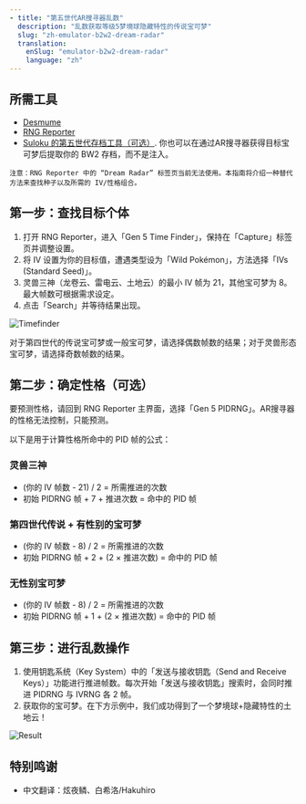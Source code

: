 ```yaml
---
- title: "第五世代AR搜寻器乱数"
  description: "乱数获取等级5梦境球隐藏特性的传说宝可梦"
  slug: "zh-emulator-b2w2-dream-radar"
  translation:
    enSlug: "emulator-b2w2-dream-radar"
    language: "zh"
---
```


## 所需工具

- [Desmume](/desmume-setup)
- [RNG Reporter](https://github.com/Admiral-Fish/RNGReporter/releases)
- [Suloku 的第五世代存档工具（可选）](https://github.com/suloku/BW_tool/releases). 你也可以在通过AR搜寻器获得目标宝可梦后提取你的 BW2 存档，而不是注入。

```
注意：RNG Reporter 中的 “Dream Radar” 标签页当前无法使用。本指南将介绍一种替代方法来查找种子以及所需的 IV/性格组合。
```

## 第一步：查找目标个体

1. 打开 RNG Reporter，进入「Gen 5 Time Finder」，保持在「Capture」标签页并调整设置。
2. 将 IV 设置为你的目标值，遭遇类型设为「Wild Pokémon」，方法选择「IVs (Standard Seed)」。
3. 灵兽三神（龙卷云、雷电云、土地云）的最小 IV 帧为 21，其他宝可梦为 8。最大帧数可根据需求设定。
4. 点击「Search」并等待结果出现。

![Timefinder](/images/Black2-and-White2/Dream-Radar/Timefinder.png)

对于第四世代的传说宝可梦或一般宝可梦，请选择偶数帧数的结果；对于灵兽形态宝可梦，请选择奇数帧数的结果。

## 第二步：确定性格（可选）

要预测性格，请回到 RNG Reporter 主界面，选择「Gen 5 PIDRNG」。AR搜寻器的性格无法控制，只能预测。

以下是用于计算性格所命中的 PID 帧的公式：

### 灵兽三神

- (你的 IV 帧数 - 21) / 2 = 所需推进的次数
- 初始 PIDRNG 帧 + 7 + 推进次数 = 命中的 PID 帧

### 第四世代传说 + 有性别的宝可梦

- (你的 IV 帧数 - 8) / 2 = 所需推进的次数
- 初始 PIDRNG 帧 + 2 + (2 × 推进次数) = 命中的 PID 帧

### 无性别宝可梦

- (你的 IV 帧数 - 8) / 2 = 所需推进的次数
- 初始 PIDRNG 帧 + 1 + (2 × 推进次数) = 命中的 PID 帧

## 第三步：进行乱数操作

1. 使用钥匙系统（Key System）中的「发送与接收钥匙（Send and Receive Keys）」功能进行推进帧数。每次开始「发送与接收钥匙」搜索时，会同时推进 PIDRNG 与 IVRNG 各 2 帧。
2. 获取你的宝可梦。在下方示例中，我们成功得到了一个梦境球+隐藏特性的土地云！

![Result](/images/Black2-and-White2/Dream-Radar/Result.png)

## 特别鸣谢

- 中文翻译：炫夜鳞、白希洛/Hakuhiro
